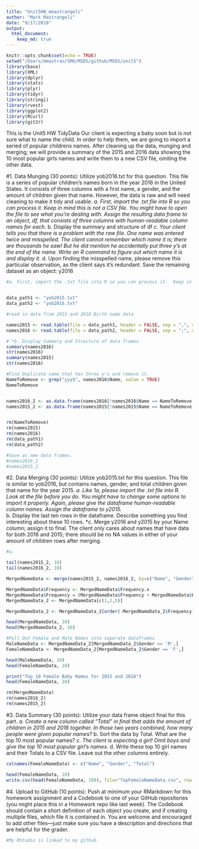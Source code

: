 ```yaml
---
title: "Unit5HW_mmastrangeli"
author: "Mark Mastrangeli"
date: "9/17/2018"
output: 
  html_document:
    keep_md: true
---
```


```r
knitr::opts_chunk$set(echo = TRUE)
setwd("/Users/mmastran/SMU/MSDS/github/MSDS/unit5")
library(base)
library(XML)
library(dplyr)
library(stats)
library(plyr)
library(tidyr)
library(stringi)
library(rvest)
library(ggplot2)
library(RCurl)
library(git2r)
```
This is the Unit5 HW TidyData
Our client is expecting a baby soon but is not sure what to name the child. In order to help them, we are going to import a seried of popular childrens names. After cleaning up the data, munging and merging; we will provide a summary of the 2015 and 2016 data showing the 10 most popular girls names and write them to a new CSV file, omiting the other data. 

#1.	Data Munging (30 points): Utilize yob2016.txt for this question. This file is a series of popular children’s names born in the year 2016 in the United States.  It consists of three columns with a first name, a gender, and the amount of children given that name.  However, the data is raw and will need cleaning to make it tidy and usable.
*a.	First, import the .txt file into R so you can process it.  Keep in mind this is not a CSV file.  You might have to open the file to see what you’re dealing with.  Assign the resulting data frame to an object, df, that consists of three columns with human-readable column names for each.
*b.	Display the summary and structure of df
*c.	Your client tells you that there is a problem with the raw file.  One name was entered twice and misspelled.  The client cannot remember which name it is; there are thousands he saw! But he did mention he accidentally put three y’s at the end of the name.  Write an R command to figure out which name it is and display it.
*d.	Upon finding the misspelled name, please remove this particular observation, as the client says it’s redundant.  Save the remaining dataset as an object: y2016 
```r
#a.	First, import the .txt file into R so you can process it.  Keep in mind this is not a CSV file.  You might have to open the file to see what you’re dealing with.  Assign the resulting data frame to an object, df, that consists of three columns with human-readable column names for each.


data_path1 <- "yob2015.txt"
data_path2 <- "yob2016.txt"

#read in data from 2015 and 2016 Birth name data

names2015 <- read.table(file = data_path1, header = FALSE, sep = ",", strip.white = TRUE, col.names =  c("Name", "Gender", "Frequency"))
names2016 <- read.table(file = data_path2, header = FALSE, sep = ";", strip.white = TRUE, col.names =  c("Name", "Gender", "Frequency"))

# *b. Display Summary and Structure of data frames
summary(names2016)
str(names2016)
summary(names2015)
str(names2016)

#Find Duplicate name that has three y's and remove it. 
NameToRemove <- grep("yyy$", names2016$Name, value = TRUE)
NameToRemove


names2016_2 <- as.data.frame(names2016[!names2016$Name == NameToRemove, ])
names2015_2 <- as.data.frame(names2015[!names2015$Name == NameToRemove, ])


rm(NameToRemove)
rm(names2015)
rm(names2016)
rm(data_path1)
rm(data_path2)

#Save as new data frames. 
#names2016_2
#names2015_2

```


#2.	Data Merging (30 points): Utilize yob2015.txt for this question.  This file is similar to yob2016, but contains names, gender, and total children given that name for the year 2015.
*a.	Like 1a, please import the .txt file into R.  Look at the file before you do.  You might have to change some options to import it properly.  Again, please give the dataframe human-readable column names.  Assign the dataframe to y2015.  
*b.	Display the last ten rows in the dataframe.  Describe something you find interesting about these 10 rows.
*c.	Merge y2016 and y2015 by your Name column; assign it to final.  The client only cares about names that have data for both 2016 and 2015; there should be no NA values in either of your amount of children rows after merging.
```r
#a. 

tail(names2015_2, 10)
tail(names2016_2, 10)

MergedNameData <- merge(names2015_2, names2016_2, by=c("Name", "Gender"), all = FALSE)

MergedNameData$Frequency <- MergedNameData$Frequency.x
MergedNameData$Frequency = (MergedNameData$Frequency + MergedNameData$Frequency.y)
MergedNameData_2 <- MergedNameData[c(1,2,5)]

MergedNameData_2 <- MergedNameData_2[order(-MergedNameData_2$Frequency), ]

head(MergedNameData, 10)
head(MergedNameData_2, 10)

#Pull Out Female and Male Names into seperate dataframes
MaleNameData <- MergedNameData_2[MergedNameData_2$Gender == 'M',]
FemaleNameData <- MergedNameData_2[MergedNameData_2$Gender == 'F',]

head(MaleNameData, 10)
head(FemaleNameData, 10)

print("Top 10 Female Baby Names for 2015 and 2016")                              
head(FemaleNameData, 10)

rm(MergedNameData)
rm(names2016_2)
rm(names2015_2)

```



#3.	Data Summary (30 points): Utilize your data frame object final for this part.
*a.	Create a new column called “Total” in final that adds the amount of children in 2015 and 2016 together.  In those two years combined, how many people were given popular names?
*b.	Sort the data by Total.  What are the top 10 most popular names?
*c.	The client is expecting a girl!  Omit boys and give the top 10 most popular girl’s names.
*d.	Write these top 10 girl names and their Totals to a CSV file.  Leave out the other columns entirely.
```r
colnames(FemaleNameData) <- c("Name", "Gender", "Total")

head(FemaleNameData, 10)
write.csv(head(FemaleNameData, 100), file="TopFemaleNameData.csv", row.names = FALSE)

```
#4.	Upload to GitHub (10 points): Push at minimum your RMarkdown for this homework assignment and a Codebook to one of your GitHub repositories (you might place this in a Homework repo like last week).  The Codebook should contain a short definition of each object you create, and if creating multiple files, which file it is contained in.  You are welcome and encouraged to add other files—just make sure you have a description and directions that are helpful for the grader.
```r
#My RStudio is linked to my github. 



```





